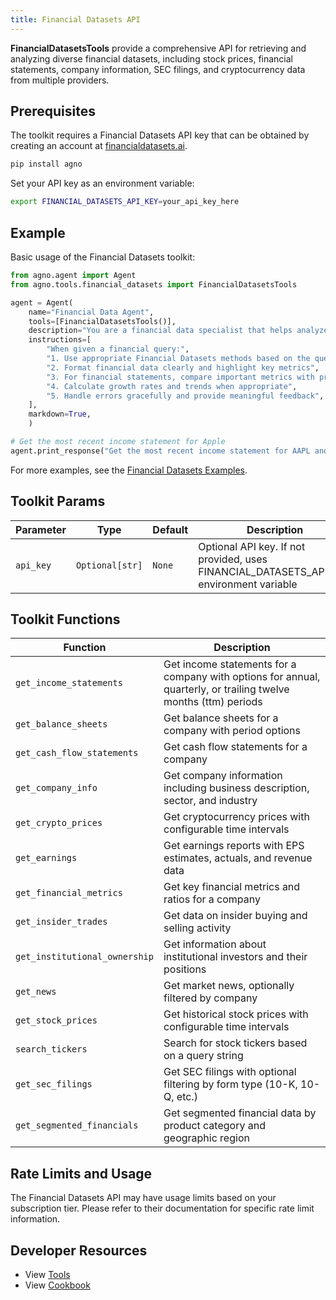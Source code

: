 ```yaml
---
title: Financial Datasets API
---
```


**FinancialDatasetsTools** provide a comprehensive API for retrieving and analyzing diverse financial datasets, including stock prices, financial statements, company information, SEC filings, and cryptocurrency data from multiple providers.

## Prerequisites

The toolkit requires a Financial Datasets API key that can be obtained by creating an account at [financialdatasets.ai](https://financialdatasets.ai).

```bash
pip install agno
```

Set your API key as an environment variable:

```bash
export FINANCIAL_DATASETS_API_KEY=your_api_key_here
```

## Example

Basic usage of the Financial Datasets toolkit:

```python
from agno.agent import Agent
from agno.tools.financial_datasets import FinancialDatasetsTools

agent = Agent(
    name="Financial Data Agent",
    tools=[FinancialDatasetsTools()],
    description="You are a financial data specialist that helps analyze financial information for stocks and cryptocurrencies.",
    instructions=[
        "When given a financial query:",
        "1. Use appropriate Financial Datasets methods based on the query type",
        "2. Format financial data clearly and highlight key metrics",
        "3. For financial statements, compare important metrics with previous periods when relevant",
        "4. Calculate growth rates and trends when appropriate",
        "5. Handle errors gracefully and provide meaningful feedback",
    ],
    markdown=True,
    )

# Get the most recent income statement for Apple
agent.print_response("Get the most recent income statement for AAPL and highlight key metrics")
```

For more examples, see the [Financial Datasets Examples](/examples/concepts/tools/others/financial_datasets).

## Toolkit Params

| Parameter                     | Type            | Default | Description                                                                             |
| ----------------------------- | --------------- | ------- | --------------------------------------------------------------------------------------- |
| `api_key`                     | `Optional[str]` | `None`  | Optional API key. If not provided, uses FINANCIAL_DATASETS_API_KEY environment variable |                                               |

## Toolkit Functions

| Function                                                                         | Description                                                                                                     |
| -------------------------------------------------------------------------------- | --------------------------------------------------------------------------------------------------------------- |
| `get_income_statements`    | Get income statements for a company with options for annual, quarterly, or trailing twelve months (ttm) periods |
| `get_balance_sheets`       | Get balance sheets for a company with period options                                                            |
| `get_cash_flow_statements` | Get cash flow statements for a company                                                                          |
| `get_company_info`         | Get company information including business description, sector, and industry                                    |
| `get_crypto_prices`        | Get cryptocurrency prices with configurable time intervals                                                      |
| `get_earnings`             | Get earnings reports with EPS estimates, actuals, and revenue data                                              |
| `get_financial_metrics`    | Get key financial metrics and ratios for a company                                                              |
| `get_insider_trades`       | Get data on insider buying and selling activity                                                                 |
| `get_institutional_ownership` | Get information about institutional investors and their positions                                               |
| `get_news`                 | Get market news, optionally filtered by company                                                                 |
| `get_stock_prices`         | Get historical stock prices with configurable time intervals                                                    |
| `search_tickers`           | Search for stock tickers based on a query string                                                                |
| `get_sec_filings`          | Get SEC filings with optional filtering by form type (10-K, 10-Q, etc.)                                         |
| `get_segmented_financials` | Get segmented financial data by product category and geographic region                                          |

## Rate Limits and Usage

The Financial Datasets API may have usage limits based on your subscription tier. Please refer to their documentation for specific rate limit information.

## Developer Resources

- View [Tools](https://github.com/agno-agi/agno/blob/main/libs/agno/agno/tools/financial_datasets.py)
- View [Cookbook](https://github.com/agno-agi/agno/tree/v2.0/cookbook/tools/financial_datasets_tools.py)
